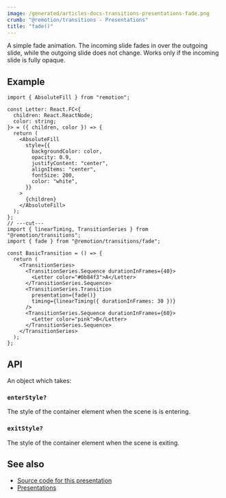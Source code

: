 ```yaml
---
image: /generated/articles-docs-transitions-presentations-fade.png
crumb: "@remotion/transitions - Presentations"
title: "fade()"
---
```


A simple fade animation. The incoming slide fades in over the outgoing slide, while the outgoing slide does not change. Works only if the incoming slide is fully opaque.

<Demo type="fade" />

## Example

```tsx twoslash title="FadeTransition.tsx"
import { AbsoluteFill } from "remotion";

const Letter: React.FC<{
  children: React.ReactNode;
  color: string;
}> = ({ children, color }) => {
  return (
    <AbsoluteFill
      style={{
        backgroundColor: color,
        opacity: 0.9,
        justifyContent: "center",
        alignItems: "center",
        fontSize: 200,
        color: "white",
      }}
    >
      {children}
    </AbsoluteFill>
  );
};
// ---cut---
import { linearTiming, TransitionSeries } from "@remotion/transitions";
import { fade } from "@remotion/transitions/fade";

const BasicTransition = () => {
  return (
    <TransitionSeries>
      <TransitionSeries.Sequence durationInFrames={40}>
        <Letter color="#0b84f3">A</Letter>
      </TransitionSeries.Sequence>
      <TransitionSeries.Transition
        presentation={fade()}
        timing={linearTiming({ durationInFrames: 30 })}
      />
      <TransitionSeries.Sequence durationInFrames={60}>
        <Letter color="pink">B</Letter>
      </TransitionSeries.Sequence>
    </TransitionSeries>
  );
};
```

## API

An object which takes:

### `enterStyle?`<AvailableFrom v="4.0.84"/>

The style of the container element when the scene is is entering.

### `exitStyle?`<AvailableFrom v="4.0.84"/>

The style of the container element when the scene is exiting.

## See also

- [Source code for this presentation](https://github.com/remotion-dev/remotion/blob/main/packages/transitions/src/presentations/fade.tsx)
- [Presentations](/docs/transitions/presentations)
